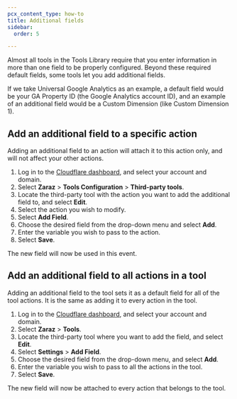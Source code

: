 ```yaml
---
pcx_content_type: how-to
title: Additional fields
sidebar:
  order: 5

---
```


Almost all tools in the Tools Library require that you enter information in more than one field to be properly configured. Beyond these required default fields, some tools let you add additional fields.

If we take Universal Google Analytics as an example, a default field would be your GA Property ID (the Google Analytics account ID), and an example of an additional field would be a Custom Dimension (like Custom Dimension 1).

## Add an additional field to a specific action

Adding an additional field to an action will attach it to this action only, and will not affect your other actions.

1. Log in to the [Cloudflare dashboard](https://dash.cloudflare.com/login), and select your account and domain.
2. Select **Zaraz** > **Tools Configuration** > **Third-party tools**.
3. Locate the third-party tool with the action you want to add the additional field to, and select **Edit**.
4. Select the action you wish to modify.
5. Select **Add Field**.
6. Choose the desired field from the drop-down menu and select **Add**.
7. Enter the variable you wish to pass to the action.
8. Select **Save**.

The new field will now be used in this event.

## Add an additional field to all actions in a tool

Adding an additional field to the tool sets it as a default field for all of the tool actions. It is the same as adding it to every action in the tool.

1. Log in to the [Cloudflare dashboard](https://dash.cloudflare.com/login), and select your account and domain.
2. Select **Zaraz** > **Tools**.
3. Locate the third-party tool where you want to add the field, and select **Edit**.
4. Select **Settings** > **Add Field**.
5. Choose the desired field from the drop-down menu, and select **Add**.
6. Enter the variable you wish to pass to all the actions in the tool.
7. Select **Save**.

The new field will now be attached to every action that belongs to the tool.

